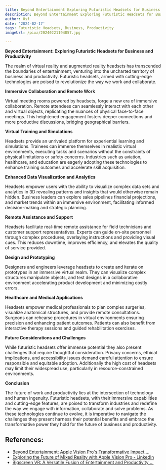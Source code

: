 ```yaml
---
title: Beyond Entertainment Exploring Futuristic Headsets for Business and Productivity
description: Beyond Entertainment Exploring Futuristic Headsets for Business and Productivity
author: Usf
date: '2024-02-17'
tags: Futuristic Headsets, Business, Productivity
imageUrl: /pixa/20240221194857.jpg

---
```

**Beyond Entertainment: Exploring Futuristic Headsets for Business and Productivity**

The  realm of virtual reality and augmented reality headsets has transcended the boundaries  of entertainment, venturing into the uncharted territory of  business and productivity. Futuristic headsets, armed with cutting-edge technologies are poised to  revolutionize the way  we work and collaborate.

**Immersive Collaboration and  Remote Work**

Virtual meeting  rooms powered by headsets, forge a new era of immersive collaboration. Remote attendees can seamlessly interact with each other and virtual objects,  replicating the nuances of physical face-to-face meetings. This heightened  engagement fosters deeper connections and more productive discussions,  bridging geographical barriers.

**Virtual Training and Simulations**

Headsets provide an unrivaled platform for experiential learning and simulations. Trainees can immerse themselves in realistic  virtual environments, executing tasks and scenarios  without  the constraints of physical  limitations or safety concerns. Industries such as aviation, healthcare, and education are eagerly adopting these technologies to enhance training outcomes and accelerate skill acquisition.

**Enhanced Data  Visualization and Analytics**

Headsets  empower users with the ability  to visualize complex data sets and analytics in 3D revealing patterns and insights that would otherwise remain hidden. Business leaders can explore sales  pipelines financial projections, and market  trends within an immersive environment, facilitating  informed decision-making and strategic planning.

**Remote Assistance and Support**

Headsets facilitate real-time remote  assistance for field technicians and customer support representatives. Experts can guide on-site personnel through complex procedures, overlaying instructions  and providing visual cues. This reduces downtime, improves efficiency, and elevates the quality of service provided.

**Design and  Prototyping**

Designers and engineers leverage headsets to create and iterate on prototypes in an immersive virtual  realm.  They can visualize complex structures manipulate objects, and  test designs in a  collaborative  environment accelerating product development and minimizing  costly errors.

**Healthcare and Medical Applications**

Headsets empower medical professionals to plan  complex surgeries, visualize anatomical structures,  and provide remote consultations. Surgeons  can rehearse procedures in  virtual environments ensuring precision and enhancing patient outcomes. Patients  can also benefit from interactive therapy sessions and guided rehabilitation exercises.

**Future Considerations and Challenges**

While futuristic headsets offer immense potential they also present  challenges that require thoughtful consideration. Privacy concerns,  ethical implications,  and accessibility issues demand careful attention to ensure responsible and equitable adoption.  Additionally the high cost of headsets  may limit their widespread use, particularly in resource-constrained environments.

**Conclusion**

The future  of work and productivity lies at the intersection of technology and human ingenuity. Futuristic headsets, with their immersive capabilities and  cutting-edge features, are poised to  transform industries and redefine the way we engage with information, collaborate and solve problems. As these technologies continue to evolve, it is imperative to navigate the challenges they present harness their potential benefits and embrace the transformative power they hold for the  future of business and productivity.

## References:
- [Beyond Entertainment: Apple Vision Pro's Transformative Impact ...](https://vocal.media/gamers/beyond-entertainment-apple-vision-pro-s-transformative-impact-across-fields)
- [Exploring the Future of Mixed Reality with Apple Vision Pro - LinkedIn](https://www.linkedin.com/pulse/exploring-future-mixed-reality-apple-vision-pro-startxlabs-awxjc?trk=organization_guest_main-feed-card_feed-article-content)
- [Bigscreen VR: A Versatile Fusion of Entertainment and Productivity ...](https://metaverseinsider.tech/2023/12/07/bigscreen-vr-a-versatile-fusion-of-entertainment-and-productivity-in-virtual-reality/)
